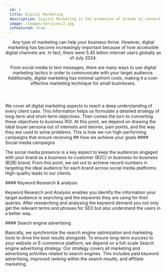 ```yaml
---
  id: 1
  title: Digital Marketing
  description: Digital Marketing is the promotion of brands to connect with potential customers using the internet and other forms of digital communication. This includes not only email, social media, and web-based advertising, but also text and multimedia messages as a marketing channel. We can receive high quality leads.
  image: /images/services/2.jpg
  isFeatured: true
---
```


<Header title="Digital Marketing">
 Any type of marketing can help your business thrive. However, digital marketing has become increasingly important because of how accessible digital channels are. In fact, there were 5.45 billion internet users globally as of July 2024.

From social media to text messages, there are many ways to use digital marketing tactics in order to communicate with your target audience. Additionally, digital marketing has minimal upfront costs, making it a cost-effective marketing technique for small businesses.

</Header>

<AboutCard title="Digital Marketing">
  We cover all digital marketing aspects to reach a deep understanding of every client case. This information helps us formulate a detailed strategy of long-term and short-term objectives. Then comes the turn to converting these objectives to business ROI. At this point, we depend on drawing the ideal buyer persona out of interests and desires, pain points, and the way they are used to solve problems. This is how we run high-performing campaigns that ensure receiving

</AboutCard>

<TwoColumn>
## How we achieve your goals

</TwoColumn>
<TwoColumn>
#### Social media campaigns

The social media presence is a key aspect to keep the audiences engaged with your brand as a business-to-customer (B2C) or business-to-business (B2B) brand. From this point, we set out to achieve record numbers in targeting the ideal audience for each brand across social media platforms. High-quality leads to our clients.

</TwoColumn>
<TwoColumn>
#### Keyword Research & analysis

Keyword Research and Analysis enables you identify the information your target audience is searching and the keywords they are using for their queries. After researching and analysing the keyword demand you not only get the relevant terms and phrases for SEO but also understand the users in a better way.

</TwoColumn>
<TwoColumn>
#### Search engine advertising

Basically, we synchronize the search engine optimization and marketing tools to drive the best results alongside. To ensure long-term success to your website or E-commerce platform, we depend on a full-scale Search engine advertising strategy. Our strategy covers all marketing and advertising activities related to search engines. This includes paid keyword advertising, improved ranking within the search results, and affiliate marketing.

</TwoColumn>

